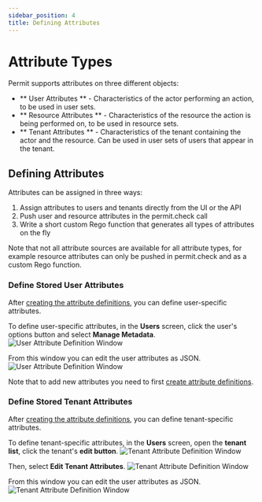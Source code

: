 ```yaml
---
sidebar_position: 4
title: Defining Attributes
---
```


# Attribute Types

Permit supports attributes on three different objects:

- ** User Attributes ** - Characteristics of the actor performing an action, to be used in user sets.
- ** Resource Attributes ** - Characteristics of the resource the action is being performed on, to be used in resource sets.
- ** Tenant Attributes ** - Characteristics of the tenant containing the actor and the resource. Can be used in user sets of users that appear in the tenant.

## Defining Attributes

Attributes can be assigned in three ways:

1. Assign attributes to users and tenants directly from the UI or the API
2. Push user and resource attributes in the permit.check call
3. Write a short custom Rego function that generates all types of attributes on the fly

Note that not all attribute sources are available for all attribute types, for example resource attributes can only be pushed in permit.check and as a custom Rego function.

### Define Stored User Attributes

After [creating the attribute definitions](/features/policy-editor/abac/building-abac-policy#create-user-attributes), you can define user-specific attributes.

To define user-specific attributes, in the **Users** screen, click the user's options button and select **Manage Metadata**.
![User Attribute Definition Window](/img/abac/user-attributes-json-1.png)

From this window you can edit the user attributes as JSON.
![User Attribute Definition Window](/img/abac/user-attributes-json-2.png)

Note that to add new attributes you need to first [create attribute definitions](/features/policy-editor/abac/building-abac-policy#create-user-attributes).

### Define Stored Tenant Attributes

After [creating the attribute definitions](/features/policy-editor/abac/building-abac-policy#create-tenant-attributes), you can define tenant-specific attributes.

To define tenant-specific attributes, in the **Users** screen, open the **tenant list**, click the tenant's **edit button**.
![Tenant Attribute Definition Window](/img/abac/tenant-attributes-json-1.png)

Then, select **Edit Tenant Attributes**.
![Tenant Attribute Definition Window](/img/abac/tenant-attributes-json-2.png)

From this window you can edit the user attributes as JSON.
![Tenant Attribute Definition Window](/img/abac/tenant-attributes-json-3.png)
